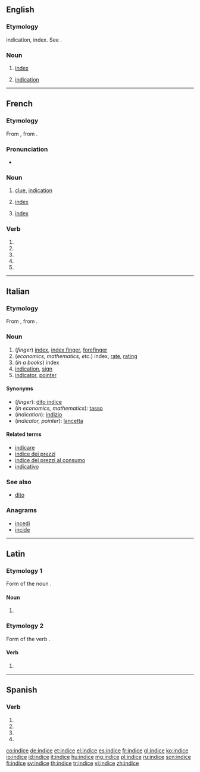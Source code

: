{{also|Indice|índice}}
==English==

===Etymology===
{{etyl|fr|en}} {{term|indice|lang=fr}} indication, index. See {{term|index}}.

===Noun===
{{en-noun}}

# {{context|obsolete|lang=en}} [[index]]
# {{context|obsolete|lang=en}} [[indication]]
#: {{rfquotek|Ben Jonson}}

{{Webster 1913}}

----

==French==

===Etymology===
From {{etyl|la|fr}} {{term|index||sign, indication; index|lang=la}}, from {{term/t|la|indicō||point out, indicate, show}}.

===Pronunciation===
* {{IPA|/ɛ̃.dis/|lang=fr}}

===Noun===
{{fr-noun|m}}

# [[clue]], [[indication]]
# {{context|finance|lang=fr}} [[index]]
# {{context|computing|lang=fr}} [[index]]

===Verb===
{{fr-verb-form}}

# {{conjugation of|indicer||1|s|pres|ind|lang=fr}}
# {{conjugation of|indicer||3|s|pres|ind|lang=fr}}
# {{conjugation of|indicer||1|s|pres|sub|lang=fr}}
# {{conjugation of|indicer||1|s|pres|sub|lang=fr}}
# {{conjugation of|indicer||2|s|imp|lang=fr}}

----

==Italian==

===Etymology===
From {{etyl|la|it}} {{term|index||sign, indication; index|lang=la}}, from {{term/t|la|indicō||point out, indicate, show}}.

===Noun===
{{it-noun|m|indici}}

# (''finger'') [[index]], [[index finger]], [[forefinger]]
# (''economics, mathematics, etc.'') index, [[rate]], [[rating]]
# (''in a books'') index<!--a table of contents is not the same as an index-->
# [[indication]], [[sign]]
# [[indicator]], [[pointer]]

====Synonyms====
* (''finger''): [[dito indice]]
* (''in economics, mathematics''): [[tasso]]
* (''indication''): [[indizio]]
* (''indicator, pointer''): [[lancetta]]

====Related terms====
* [[indicare]]
* [[indice dei prezzi]]
* [[indice dei prezzi al consumo]]
* [[indicativo]]

===See also===
* [[dito]]

===Anagrams===
* [[incedi#Italian|incedi]]
* [[incide#Italian|incide]]

----

==Latin==

===Etymology 1===
Form of the noun {{term|index|lang=la}}.

====Noun====
{{la-noun-form|indice}}

# {{inflection of|index||abl|s|lang=la}}

===Etymology 2===
Form of the verb {{term|indīcō||{{la-conj-form-gloss/indico(2)}}|lang=la}}.

====Verb====
{{la-verb-form|indīce}}

# {{conjugation of|indīcō||2|s|pres|act|imp|lang=la}}{{la-conj-form-gloss|indico(2)|2|s|pres|act|imp}}

----

==Spanish==

===Verb===
{{es-verb-form|indizar}}

# {{es-verb form of|ending=ar|mood=imperative|pers=2|formal=yes|number=singular|indizar}}
# {{es-verb form of|ending=ar|mood=subjunctive|tense=present|pers=1|number=singular|indizar}}
# {{es-verb form of|ending=ar|mood=subjunctive|tense=present|pers=2|formal=yes|number=singular|indizar}}
# {{es-verb form of|ending=ar|mood=subjunctive|tense=present|pers=3|number=singular|indizar}}

[[co:indice]]
[[de:indice]]
[[et:indice]]
[[el:indice]]
[[es:indice]]
[[fr:indice]]
[[gl:indice]]
[[ko:indice]]
[[io:indice]]
[[id:indice]]
[[it:indice]]
[[hu:indice]]
[[mg:indice]]
[[pl:indice]]
[[ru:indice]]
[[scn:indice]]
[[fi:indice]]
[[sv:indice]]
[[th:indice]]
[[tr:indice]]
[[vi:indice]]
[[zh:indice]]